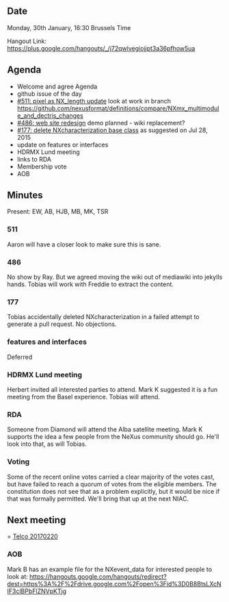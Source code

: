 ==Date==

Monday, 30th January, 16:30 Brussels Time

Hangout Link: https://plus.google.com/hangouts/_/j72qwlvegiojjpt3a36pfhow5ua

==Agenda==

* Welcome and agree Agenda
* github issue of the day
* [https://github.com/nexusformat/definitions/issues/511 #511: pixel as NX_length update] look at work in branch https://github.com/nexusformat/definitions/compare/NXmx_multimodule_and_dectris_changes
* [https://github.com/nexusformat/definitions/issues/486 #486: web site redesign] demo planned - wiki replacement?
* [https://github.com/nexusformat/definitions/issues/177 #177: delete NXcharacterization base class] as suggested on Jul 28, 2015
* update on features or interfaces
* HDRMX Lund meeting
* links to RDA
* Membership vote
* AOB

==Minutes==

Present: EW, AB, HJB, MB, MK, TSR

===511===
Aaron will have a closer look to make sure this is sane.

===486===
No show by Ray. But we agreed moving the wiki out of mediawiki into jekylls hands. Tobias will work with Freddie to extract the content.

===177===
Tobias accidentally deleted NXcharacterization in a failed attempt to generate a pull request. No objections.

===features and interfaces===
Deferred

===HDRMX Lund meeting===
Herbert invited all interested parties to attend. Mark K suggested it is a fun meeting from the Basel experience. Tobias will attend.

===RDA===
Someone from Diamond will attend the Alba satellite meeting. Mark K supports the idea a few people from the NeXus community should go. He'll look into that, as will Tobias.

===Voting===
Some of the recent online votes carried a clear majority of the votes cast, but have failed to reach a quorum of votes from the eligible members. The constitution does not see that as a problem explicitly, but it would be nice if that was formally permitted. We'll bring that up at the next NIAC.

==Next meeting===
[[Telco 20170220]]

===AOB===

Mark B has an example file for the NXevent_data for interested people to look at:
https://hangouts.google.com/hangouts/redirect?dest=https%3A%2F%2Fdrive.google.com%2Fopen%3Fid%3D0B8BtsLXcNIF3clBPbFlZNVpKTjg